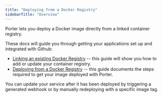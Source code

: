 ```yaml
---
title: "Deploying from a Docker Registry"
sidebarTitle: "Overview"
---
```


Porter lets you deploy a Docker image directly from a linked container registry.

These docs will guide you through getting your applications set up and integrated with Github:

* [Linking an existing Docker Registry](/enterprise/deploying-applications/deploying-from-docker-registry/linking-existing-registry) \-- this guide will show you how to add or update your container registry.
* [Deploying from a Docker Registry](/enterprise/deploying-applications/deploying-from-docker-registry/deploying) \-- this guide documents the steps required to get your image deployed with Porter.

You can update your service after it has been deployed by triggering a generated webhook or by manually redeploying with a specific image tag.